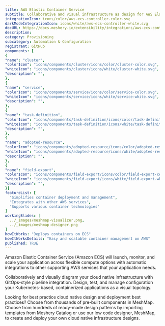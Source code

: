 ```yaml
---
title: AWS Elastic Container Service
subtitle: Collaborative and visual infrastructure as design for AWS Elastic Container Service
integrationIcon: icons/color/aws-ecs-controller-color.svg
darkModeIntegrationIcon: icons/white/aws-ecs-controller-white.svg
docURL: https://docs.meshery.io/extensibility/integrations/aws-ecs-controller
description: 
category: Provisioning
subcategory: Automation & Configuration
registrant: GitHub
components: [
{
"name": "cluster",
"colorIcon": "icons/components/cluster/icons/color/cluster-color.svg",
"whiteIcon": "icons/components/cluster/icons/white/cluster-white.svg",
"description": "",
},
{
"name": "service",
"colorIcon": "icons/components/service/icons/color/service-color.svg",
"whiteIcon": "icons/components/service/icons/white/service-white.svg",
"description": "",
},
{
"name": "task-definition",
"colorIcon": "icons/components/task-definition/icons/color/task-definition-color.svg",
"whiteIcon": "icons/components/task-definition/icons/white/task-definition-white.svg",
"description": "",
},
{
"name": "adopted-resource",
"colorIcon": "icons/components/adopted-resource/icons/color/adopted-resource-color.svg",
"whiteIcon": "icons/components/adopted-resource/icons/white/adopted-resource-white.svg",
"description": "",
},
{
"name": "field-export",
"colorIcon": "icons/components/field-export/icons/color/field-export-color.svg",
"whiteIcon": "icons/components/field-export/icons/white/field-export-white.svg",
"description": "",
}]
featureList: [
  "Simplifies container deployment and management",
  "Integrates with other AWS services",
  "Supports various container technologies"
]
workingSlides: [
  ../_images/meshmap-visualizer.png,
  ../_images/meshmap-designer.png
]
howItWorks: "Deploys containers on ECS"
howItWorksDetails: "Easy and scalable container management on AWS"
published: TRUE
---
```


<p>
  Amazon Elastic Container Service (Amazon ECS) will launch, monitor, and scale your application
  across flexible compute options with automatic integrations to other supporting AWS services that
  your application needs.
</p>
<p>
  Collaboratively and visually diagram your cloud native infrastructure with GitOps-style pipeline
  integration. Design, test, and manage configuration your Kubernetes-based, containerized
  applications as a visual topology.
</p>
<p>
  Looking for best practice cloud native design and deployment best practices? Choose from thousands
  of pre-built components in MeshMap. Choose from hundreds of ready-made design patterns by
  importing templates from Meshery Catalog or use our low code designer, MeshMap, to create and
  deploy your own cloud native infrastructure designs.
</p>
